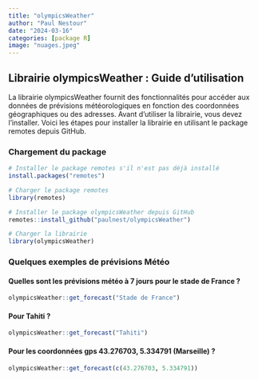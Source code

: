 ```yaml
---
title: "olympicsWeather"
author: "Paul Nestour"
date: "2024-03-16"
categories: [package R]
image: "nuages.jpeg"
---
```

## Librairie olympicsWeather : Guide d'utilisation

La librairie olympicsWeather fournit des fonctionnalités pour accéder aux données de prévisions météorologiques en fonction des coordonnées géographiques ou des adresses. Avant d'utiliser la librairie, vous devez l'installer. Voici les étapes pour installer la librairie en utilisant le package remotes depuis GitHub.

### Chargement du package

```r
# Installer le package remotes s'il n'est pas déjà installé
install.packages("remotes")

# Charger le package remotes
library(remotes)

# Installer le package olympicsWeather depuis GitHub
remotes::install_github("paulnest/olympicsWeather")

# Charger la librairie
library(olympicsWeather)
```

### Quelques exemples de prévisions Météo

#### Quelles sont les prévisions météo à 7 jours pour le stade de France ?

```r
olympicsWeather::get_forecast("Stade de France")
```

#### Pour Tahiti ?

```r
olympicsWeather::get_forecast("Tahiti")
```

#### Pour les coordonnées gps 43.276703, 5.334791 (Marseille) ?

```r
olympicsWeather::get_forecast(c(43.276703, 5.334791))
```
